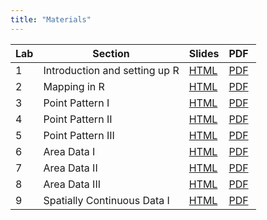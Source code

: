 ```yaml
---
title: "Materials"
---
```


```{=html}
<table><thead>
  <tr>
    <th>Lab</th>
    <th>Section</th>
    <th>Slides</th>
    <th>PDF&nbsp;</th>
  </tr></thead>
<tbody>
  <tr>
    <td>1</td>
    <td>Introduction and setting up R</td>
    <td><a href="./slides/1-intro/index.html">HTML</a></td>
    <td><a href="./slides/1-intro/Introduction and setting up R.pdf">PDF</a></td>
  </tr>
  <tr>
    <td>2</td>
    <td>Mapping in R</td>
    <td><a href="./slides/2-mapping/index.html">HTML</a></td>
    <td><a href="./slides/2-mapping/Mapping in R.pdf">PDF</a></td>
  </tr>
  <tr>
    <td>3</td>
    <td>Point Pattern I</td>
    <td><a href="./slides/3-point-pattern1/index.html">HTML</a></td>
    <td><a href="./slides/3-point-pattern1/Point Pattern I.pdf">PDF</a></td>
  </tr>
  <tr>
    <td>4</td>
    <td>Point Pattern II</td>
    <td><a href="./slides/4-point-pattern2/index.html">HTML</a></td>
    <td><a href="./slides/4-point-pattern2/Point Pattern II.pdf">PDF</a></td>
  </tr>
  <tr>
    <td>5</td>
    <td>Point Pattern III</td>
    <td><a href="./slides/5-point-pattern3/index.html">HTML</a></td>
    <td><a href="./slides/5-point-pattern3/Point Pattern III.pdf">PDF</a></td>
  </tr>
  <tr>
    <td>6</td>
    <td>Area Data I</td>
    <td><a href="./slides/6-area-data1/index.html">HTML</a></td>
    <td><a href="./slides/6-area-data1/Area Data I.pdf">PDF</a></td>
  </tr>
  <tr>
    <td>7</td>
    <td>Area Data II</td>
    <td><a href="./slides/7-area-data2/index.html">HTML</a></td>
    <td><a href="./slides/7-area-data2/Area Data II.pdf">PDF</a></td>
  </tr>
  <tr>
    <td>8</td>
    <td>Area Data III</td>
    <td><a href="./slides/8-area-data3/index.html">HTML</a></td>
    <td><a href="./slides/8-area-data3/Area Data III.pdf">PDF</a></td>
  </tr>
  <tr>
    <td>9</td>
    <td>Spatially Continuous Data I</td>
    <td><a href="./slides/9-continuous-data1/index.html">HTML</a></td>
    <td><a href="./slides/9-continuous-data1/Spatially Continuous Data I.pdf">PDF</a></td>
  </tr>
</tbody></table>
```
